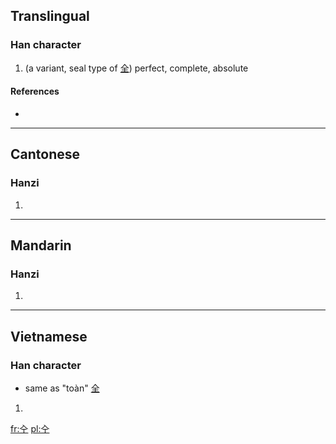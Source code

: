 ==Translingual==

===Han character===
{{Han char|rn=11|rad=入|as=03|sn=5|four=|canj=人一 (OM)}}

# (a variant, seal type of [[全]]) perfect, complete, absolute

====References====
* {{Han ref|kx=0126.030|hdz=10111.030|uh=34B0|ud=13488}}

----

==Cantonese==

===Hanzi===
{{yue-hanzi|jyut=|y=chyun4, jan2}}

# {{defn|lang=yue|sort=入03}}

----

==Mandarin==

===Hanzi===
{{cmn-hanzi|pin=[[quán]] ([[quan2]])|wg=ch'üan<sup>2</sup>}}

# {{defn|lang=cmn|sort=入03}}

----

==Vietnamese==

===Han character===
{{vi-hantu|toàn|rs=入03}}
* same as "toàn" [[全]]

# {{defn|lang=vi|sort=入03}}

[[fr:㒰]]
[[pl:㒰]]